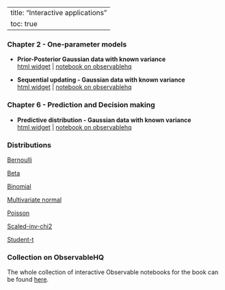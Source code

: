 
---
title: "Interactive applications"
toc: true
---

### Chapter 2 - One-parameter models

- **Prior-Posterior Gaussian data with known variance**\
[html widget](observable/gaussian_knownvariance.qmd) | [notebook on observablehq](https://observablehq.com/@mattiasvillani/bayes-iid-gaussian-known-var)

- **Sequential updating - Gaussian data with known variance**\
[html widget](observable/gaussian_knownvariance_sequential.qmd) | [notebook on observablehq](https://observablehq.com/@mattiasvillani/bayes-iid-gaussian-known-var)

### Chapter 6 - Prediction and Decision making

- **Predictive distribution - Gaussian data with known variance**\
[html widget](observable/pred_gaussian_knownvariance.qmd) | [notebook on observablehq](https://observablehq.com/@mattiasvillani/bayes-iid-gaussian-known-var)

### Distributions

[Bernoulli](observable/distributions/#bernoulli-distribution)

[Beta](observable/distributions/#beta-distribution)

[Binomial](observable/distributions/#binomial-distribution)

[Multivariate normal](observable/distributions/#multivariate-normal-distribution)

[Poisson](observable/distributions/#poisson-distribution)

[Scaled-inv-chi2](observable/distributions/#scaled-inverse-chi2-distribution)

[Student-t](observable/distributions/#student-t-distribution-)


### Collection on ObservableHQ
The whole collection of interactive Observable notebooks for the book can be found [here](https://observablehq.com/collection/@mattiasvillani/bayesian-learning).

